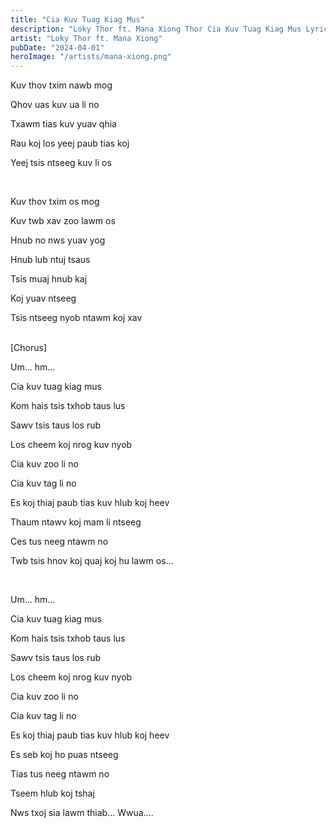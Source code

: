 ```yaml
---
title: "Cia Kuv Tuag Kiag Mus"
description: "Loky Thor ft. Mana Xiong Thor Cia Kuv Tuag Kiag Mus Lyrics"
artist: "Loky Thor ft. Mana Xiong"
pubDate: "2024-04-01"
heroImage: "/artists/mana-xiong.png"
---
```


Kuv thov txim nawb mog

Qhov uas kuv ua li no

Txawm tias kuv yuav qhia 

Rau koj los yeej paub tias koj 

Yeej tsis ntseeg kuv li os

<br />

Kuv thov txim os mog

Kuv twb xav zoo lawm os

Hnub no nws yuav yog

Hnub lub ntuj tsaus

Tsis muaj hnub kaj

Koj yuav ntseeg 

Tsis ntseeg nyob ntawm koj xav

<br />
[Chorus]

<br />

Um... hm...

Cia kuv tuag kiag mus

Kom hais tsis txhob taus lus

Sawv tsis taus los rub

Los cheem koj nrog kuv nyob

Cia kuv zoo li no

Cia kuv tag li no

Es koj thiaj paub tias kuv hlub koj heev

Thaum ntawv koj mam li ntseeg

Ces tus neeg ntawm no

Twb tsis hnov koj quaj koj hu lawm os...

<br />

Um... hm...

Cia kuv tuag kiag mus

Kom hais tsis txhob taus lus

Sawv tsis taus los rub

Los cheem koj nrog kuv nyob

Cia kuv zoo li no

Cia kuv tag li no

Es koj thiaj paub tias kuv hlub koj heev

Es seb koj ho puas ntseeg

Tias tus neeg ntawm no

Tseem hlub koj tshaj 

Nws txoj sia lawm thiab... Wwua…. 
